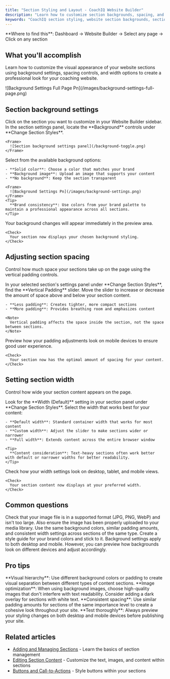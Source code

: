 ```yaml
---
title: "Section Styling and Layout - CoachIQ Website Builder"
description: "Learn how to customize section backgrounds, spacing, and width in CoachIQ's Website Builder. Style your coaching website sections for maximum impact."
keywords: "CoachIQ section styling, website section backgrounds, section layout customization, website builder styling, coaching website design"
---
```


<Info>
  **Where to find this**: Dashboard → Website Builder → Select any page → Click on any section
</Info>

## What you'll accomplish

Learn how to customize the visual appearance of your website sections using background settings, spacing controls, and width options to create a professional look for your coaching website.

<Frame>
  ![Background Settings Full Page Pn](/images/background-settings-full-page.png)
</Frame>

## Section background settings

<Steps>
  <Step title="Select the section to style">
    Click on the section you want to customize in your Website Builder sidebar.
  </Step>
  <Step title="Access background options">
    In the section settings panel, locate the **Background** controls under **Change Section Styles**.

    <Frame>
      ![Section background settings panel](/background-toggle.png)
    </Frame>
  </Step>
  <Step title="Choose your background type">
    Select from the available background options:

    - **Solid color**: Choose a color that matches your brand
    - **Background image**: Upload an image that supports your content
    - **No background**: Keep the section transparent

    <Frame>
      ![Background Settings Pn](/images/background-settings.png)
    </Frame>
    <Tip>
      **Brand consistency**: Use colors from your brand palette to maintain a professional appearance across all sections.
    </Tip>
  </Step>
  <Step title="Preview your changes">
    Your background changes will appear immediately in the preview area.

    <Check>
      Your section now displays your chosen background styling.
    </Check>
  </Step>
</Steps>

## Adjusting section spacing

Control how much space your sections take up on the page using the vertical padding controls.

<Steps>
  <Step title="Locate the Vertical Padding control">
    In your selected section's settings panel under **Change Section Styles**, find the **Vertical Padding** slider.
  </Step>
  <Step title="Adjust the spacing">
    Move the slider to increase or decrease the amount of space above and below your section content.

    - **Less padding**: Creates tighter, more compact sections
    - **More padding**: Provides breathing room and emphasizes content

    <Note>
      Vertical padding affects the space inside the section, not the space between sections.
    </Note>
  </Step>
  <Step title="Check mobile appearance">
    Preview how your padding adjustments look on mobile devices to ensure good user experience.

    <Check>
      Your section now has the optimal amount of spacing for your content.
    </Check>
  </Step>
</Steps>

## Setting section width

Control how wide your section content appears on the page.

<Steps>
  <Step title="Find the Width controls">
    Look for the **Width (Default)** setting in your section panel under **Change Section Styles**.
  </Step>
  <Step title="Choose your width option">
    Select the width that works best for your content:

    - **Default width**: Standard container width that works for most content
    - **Custom width**: Adjust the slider to make sections wider or narrower
    - **Full width**: Extends content across the entire browser window

    <Tip>
      **Content consideration**: Text-heavy sections often work better with default or narrower widths for better readability.
    </Tip>
  </Step>
  <Step title="Preview across devices">
    Check how your width settings look on desktop, tablet, and mobile views.

    <Check>
      Your section content now displays at your preferred width.
    </Check>
  </Step>
</Steps>

## Common questions

<AccordionGroup>
  <Accordion title="Why isn't my background image showing up?">
    Check that your image file is in a supported format (JPG, PNG, WebP) and isn't too large. Also ensure the image has been properly uploaded to your media library.
  </Accordion>
  <Accordion title="How do I make sections look consistent across my site?">
    Use the same background colors, similar padding amounts, and consistent width settings across sections of the same type. Create a style guide for your brand colors and stick to it.
  </Accordion>
  <Accordion title="Can I use different backgrounds for desktop and mobile?">
    Background settings apply to both desktop and mobile. However, you can preview how backgrounds look on different devices and adjust accordingly.
  </Accordion>
</AccordionGroup>

## Pro tips

<Tip>
  **Visual hierarchy**: Use different background colors or padding to create visual separation between different types of content sections.
</Tip>

<Tip>
  **Image optimization**: When using background images, choose high-quality images that don't interfere with text readability. Consider adding a dark overlay for sections with white text.
</Tip>

<Tip>
  **Consistent spacing**: Use similar padding amounts for sections of the same importance level to create a cohesive look throughout your site.
</Tip>

<Tip>
  **Test thoroughly**: Always preview your styling changes on both desktop and mobile devices before publishing your site.
</Tip>

## Related articles

- [Adding and Managing Sections](/website/sections/working-with-sections) - Learn the basics of section management
- [Editing Section Content](/website/sections/content-editing) - Customize the text, images, and content within sections
- [Buttons and Call-to-Actions](/website/sections/buttons-ctas) - Style buttons within your sections